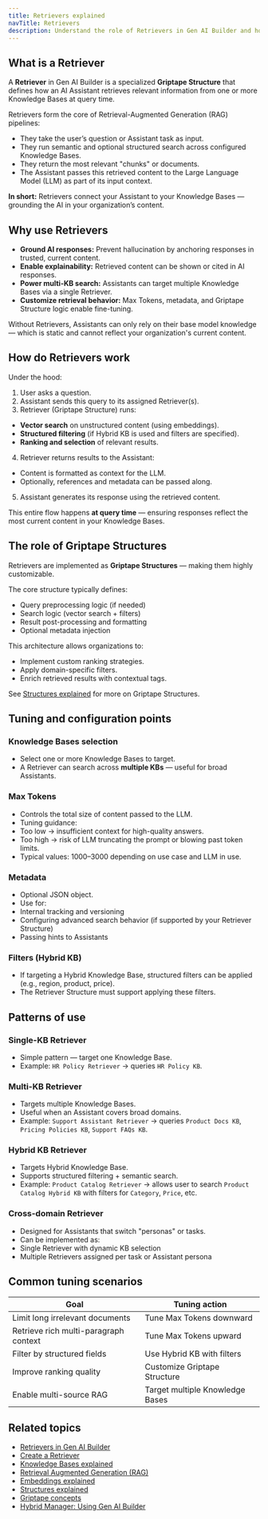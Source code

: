 ```yaml
---
title: Retrievers explained
navTitle: Retrievers
description: Understand the role of Retrievers in Gen AI Builder and how they power Retrieval-Augmented Generation (RAG) and semantic search.
---
```


## What is a Retriever

A **Retriever** in Gen AI Builder is a specialized **Griptape Structure** that defines how an AI Assistant retrieves relevant information from one or more Knowledge Bases at query time.

Retrievers form the core of Retrieval-Augmented Generation (RAG) pipelines:

-   They take the user’s question or Assistant task as input.
-   They run semantic and optional structured search across configured Knowledge Bases.
-   They return the most relevant "chunks" or documents.
-   The Assistant passes this retrieved content to the Large Language Model (LLM) as part of its input context.

**In short:**
Retrievers connect your Assistant to your Knowledge Bases — grounding the AI in your organization’s content.

## Why use Retrievers

-   **Ground AI responses:** Prevent hallucination by anchoring responses in trusted, current content.
-   **Enable explainability:** Retrieved content can be shown or cited in AI responses.
-   **Power multi-KB search:** Assistants can target multiple Knowledge Bases via a single Retriever.
-   **Customize retrieval behavior:** Max Tokens, metadata, and Griptape Structure logic enable fine-tuning.

Without Retrievers, Assistants can only rely on their base model knowledge — which is static and cannot reflect your organization's current content.

## How do Retrievers work

Under the hood:

1.  User asks a question.
2.  Assistant sends this query to its assigned Retriever(s).
3.  Retriever (Griptape Structure) runs:

-   **Vector search** on unstructured content (using embeddings).
-   **Structured filtering** (if Hybrid KB is used and filters are specified).
-   **Ranking and selection** of relevant results.

4.  Retriever returns results to the Assistant:

-   Content is formatted as context for the LLM.
-   Optionally, references and metadata can be passed along.

5.  Assistant generates its response using the retrieved content.

This entire flow happens **at query time** — ensuring responses reflect the most current content in your Knowledge Bases.

## The role of Griptape Structures

Retrievers are implemented as **Griptape Structures** — making them highly customizable.

The core structure typically defines:

-   Query preprocessing logic (if needed)
-   Search logic (vector search + filters)
-   Result post-processing and formatting
-   Optional metadata injection

This architecture allows organizations to:

-   Implement custom ranking strategies.
-   Apply domain-specific filters.
-   Enrich retrieved results with contextual tags.

See [Structures explained](../../gen-ai/agent-studio/structures/) for more on Griptape Structures.

## Tuning and configuration points

### Knowledge Bases selection

-   Select one or more Knowledge Bases to target.
-   A Retriever can search across **multiple KBs** — useful for broad Assistants.

### Max Tokens

-   Controls the total size of content passed to the LLM.
-   Tuning guidance:
-   Too low → insufficient context for high-quality answers.
-   Too high → risk of LLM truncating the prompt or blowing past token limits.
-   Typical values: 1000–3000 depending on use case and LLM in use.

### Metadata

-   Optional JSON object.
-   Use for:
-   Internal tracking and versioning
-   Configuring advanced search behavior (if supported by your Retriever Structure)
-   Passing hints to Assistants

### Filters (Hybrid KB)

-   If targeting a Hybrid Knowledge Base, structured filters can be applied (e.g., region, product, price).
-   The Retriever Structure must support applying these filters.

## Patterns of use

### Single-KB Retriever

-   Simple pattern — target one Knowledge Base.
-   Example: `HR Policy Retriever` → queries `HR Policy KB`.

### Multi-KB Retriever

-   Targets multiple Knowledge Bases.
-   Useful when an Assistant covers broad domains.
-   Example: `Support Assistant Retriever` → queries `Product Docs KB`, `Pricing Policies KB`, `Support FAQs KB`.

### Hybrid KB Retriever

-   Targets Hybrid Knowledge Base.
-   Supports structured filtering + semantic search.
-   Example: `Product Catalog Retriever` → allows user to search `Product Catalog Hybrid KB` with filters for `Category`, `Price`, etc.

### Cross-domain Retriever

-   Designed for Assistants that switch "personas" or tasks.
-   Can be implemented as:
-   Single Retriever with dynamic KB selection
-   Multiple Retrievers assigned per task or Assistant persona

## Common tuning scenarios

| Goal                                  | Tuning action                   |
| ------------------------------------- | ------------------------------- |
| Limit long irrelevant documents       | Tune Max Tokens downward        |
| Retrieve rich multi-paragraph context | Tune Max Tokens upward          |
| Filter by structured fields           | Use Hybrid KB with filters      |
| Improve ranking quality               | Customize Griptape Structure    |
| Enable multi-source RAG               | Target multiple Knowledge Bases |

## Related topics

-   [Retrievers in Gen AI Builder](../../gen-ai/builder/libraries/retrivers.mdx)
-   [Create a Retriever](/edb-postgres-ai/1.2/ai-factory/learn/how-to/gen-ai/create-retriever/)
-   [Knowledge Bases explained](../explained/knowledge-bases-explained.mdx)
-   [Retrieval Augmented Generation (RAG)](../../learn/use-cases/#retrieval-augmented-generation-rag)
-   [Embeddings explained](../../pipeline/models/supported-models/embeddings.mdx)
-   [Structures explained](../../gen-ai/agent-studio/structures/)
-   [Griptape concepts](ai-factory-concepts)
-   [Hybrid Manager: Using Gen AI Builder](/edb-postgres-ai/1.2/hybrid-manager/ai-factory/gen-ai/builder/)

